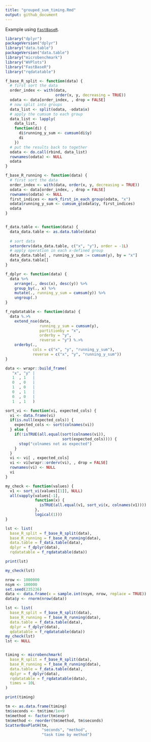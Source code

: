 ```yaml
---
title: "grouped_sum_timing.Rmd"
output: github_document
---
```


Example using [`FastBaseR`](https://github.com/WinVector/FastBaseR).

```r
library("dplyr")
packageVersion("dplyr")
library("data.table")
packageVersion("data.table")
library("microbenchmark")
library("WVPlots")
library("FastBaseR")
library("rqdatatable")

f_base_R_split <- function(data) {
  # first sort the data
  order_index <- with(data, 
                      order(x, y, decreasing = TRUE))
  odata <- data[order_index, , drop = FALSE]
  # now split into groups
  data_list <- split(odata, -odata$x)
  # apply the cumsum to each group
  data_list <- lapply(
    data_list,
    function(di) {
      di$running_y_sum <- cumsum(di$y)
      di
    })
  # put the results back to together
  odata <- do.call(rbind, data_list)
  rownames(odata) <- NULL
  odata
}

f_base_R_running <- function(data) {
  # first sort the data
  order_index <- with(data, order(x, y, decreasing = TRUE))
  odata <- data[order_index, , drop = FALSE]
  rownames(odata) <- NULL
  first_indices <- mark_first_in_each_group(odata, "x")
  odata$running_y_sum <- cumsum_g(odata$y, first_indices)
  odata
}


f_data.table <- function(data) {
  data_data.table <- as.data.table(data)
  
  # sort data
  setorderv(data_data.table, c("x", "y"), order = -1L)
  # apply operation in each x-defined group
  data_data.table[ , running_y_sum := cumsum(y), by = "x"]
  data_data.table[]
}

f_dplyr <- function(data) {
  data %>%
    arrange(., desc(x), desc(y)) %>%
    group_by(., x) %>%
    mutate(., running_y_sum = cumsum(y)) %>%
    ungroup(.)
}

f_rqdatatable <- function(data) {
  data %.>%
    extend_nse(data,
               running_y_sum = cumsum(y),
               partitionby = "x",
               orderby = "y",
               reverse = "y") %.>%
    orderby(.,
            cols = c("x", "y", "running_y_sum"),
            reverse = c("x", "y", "running_y_sum"))
}

data <- wrapr::build_frame(
   "x", "y" |
   1  , 1   |
   0  , 0   |
   1  , 0   |
   0  , 1   |
   0  , 0   |
   1  , 1   )

sort_vi <- function(vi, expected_cols) {
  vi <- data.frame(vi)
  if(is.null(expected_cols)) {
    expected_cols <- sort(colnames(vi))
  } else {
    if(!isTRUE(all.equal(sort(colnames(vi)), 
                         sort(expected_cols)))) {
      stop("colnames not as expected")
    }
  }
  vi <- vi[ , expected_cols]
  vi <- vi[wrapr::orderv(vi), , drop = FALSE]
  rownames(vi) <- NULL
  vi
}

my_check <- function(values) {
  v1 <- sort_vi(values[[1]], NULL)
  all(vapply(values[-1], 
             function(x) {
               isTRUE(all.equal(v1, sort_vi(x, colnames(v1))))
             },
             logical(1)))
}

lst <- list( 
  base_R_split = f_base_R_split(data),
  base_R_running = f_base_R_running(data),
  data.table = f_data.table(data),
  dplyr = f_dplyr(data),
  rqdatatable = f_rqdatatable(data))

print(lst)

my_check(lst)
```

```r
nrow <- 1000000
nsym <- 100000
set.seed(235236)
data <- data.frame(x = sample.int(nsym, nrow, replace = TRUE))
data$y <- rnorm(nrow(data))

lst <- list( 
  base_R_split = f_base_R_split(data),
  base_R_running = f_base_R_running(data),
  data.table = f_data.table(data),
  dplyr = f_dplyr(data),
  qdatatable = f_rqdatatable(data))
my_check(lst)
lst <- NULL


timing <- microbenchmark(
  base_R_split = f_base_R_split(data),
  base_R_running = f_base_R_running(data),
  data.table = f_data.table(data),
  dplyr = f_dplyr(data),
  rqdatatable = f_rqdatatable(data),
  times = 10L
)

print(timing)
```

```r
tm <- as.data.frame(timing)
tm$seconds <- tm$time/1e+9
tm$method <- factor(tm$expr)
tm$method <- reorder(tm$method, tm$seconds)
ScatterBoxPlotH(tm, 
                "seconds", "method", 
                "task time by method")
```






